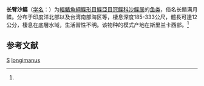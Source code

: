 {{Speciesbox 
| taxon = Samariscus longimanus
| status = NE
| status_system = IUCN3.1
| binomial_authority = (Norman, 1927)<ref name='id8700'>{{cite web| url =http://www.bioinfo.cn/db05/BjdwSpecies.php?action=view&id=8700| title =长臂沙鲽| work =《中国动物物种编目数据库》| publisher =中国科学院微生物研究所| author =中国科学院动物研究所| accessdate =2009-04-16| deadurl =yes| archiveurl =https://web.archive.org/web/20160305051528/http://www.bioinfo.cn/db05/BjdwSpecies.php?action=view&id=8700| archivedate =2016-03-05}}</ref>
| synonyms = *''Somariscus longimanus, Norman, 1927''
}}

'''长臂沙鲽'''（[[学名|学名]]：{{lang|la|''Samariscus longimanus''}}）为[[輻鰭魚綱|輻鰭魚綱]][[鰈形目|鰈形目]][[鰈亞目|鰈亞目]][[冠鲽科|冠鲽科]][[沙鲽属|沙鲽属]]的[[鱼类|鱼类]]，俗名长鳍满月鲽。分布于印度洋北部以及台湾南部海区等，棲息深度185-333公尺，體長可達12公分，棲息在底層水域，生活習性不明。该物种的模式产地在斯里兰卡西部。<ref name='id8700'/>

== 参考文献 ==
{{reflist}}

{{taxonbar}}
[[Category:1927年描述的鱼类|S]]
[[Category:沙鲽属|longimanus]]